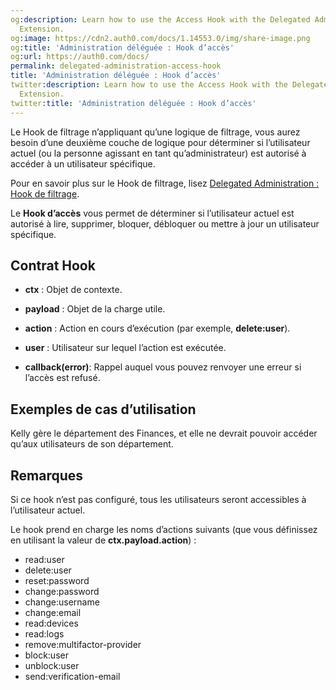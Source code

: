 ```yaml
---
og:description: Learn how to use the Access Hook with the Delegated Administration
  Extension.
og:image: https://cdn2.auth0.com/docs/1.14553.0/img/share-image.png
og:title: 'Administration déléguée : Hook d’accès'
og:url: https://auth0.com/docs/
permalink: delegated-administration-access-hook
title: 'Administration déléguée : Hook d’accès'
twitter:description: Learn how to use the Access Hook with the Delegated Administration
  Extension.
twitter:title: 'Administration déléguée : Hook d’accès'
---
```


Le Hook de filtrage n’appliquant qu’une logique de filtrage, vous aurez besoin d’une deuxième couche de logique pour déterminer si l’utilisateur actuel (ou la personne agissant en tant qu’administrateur) est autorisé à accéder à un utilisateur spécifique.

Pour en savoir plus sur le Hook de filtrage, lisez [Delegated Administration :  Hook de filtrage](/extensions/delegated-administration-extension/delegated-administration-filter-hook).

Le **Hook d’accès** vous permet de déterminer si l’utilisateur actuel est autorisé à lire, supprimer, bloquer, débloquer ou mettre à jour un utilisateur spécifique.

## Contrat Hook

* **ctx** : Objet de contexte.

* **payload** : Objet de la charge utile.

* **action** : Action en cours d’exécution (par exemple, **delete:user**).
* **user** : Utilisateur sur lequel l’action est exécutée.
* **callback(error)**: Rappel auquel vous pouvez renvoyer une erreur si l’accès est refusé.

## Exemples de cas d’utilisation

Kelly gère le département des Finances, et elle ne devrait pouvoir accéder qu’aux utilisateurs de son département.



## Remarques

Si ce hook n’est pas configuré, tous les utilisateurs seront accessibles à l’utilisateur actuel.

Le hook prend en charge les noms d’actions suivants (que vous définissez en utilisant la valeur de **ctx.payload.action**) :

* read:user
* delete:user
* reset:password
* change:password
* change:username
* change:email
* read:devices
* read:logs
* remove:multifactor-provider
* block:user
* unblock:user
* send:verification-email